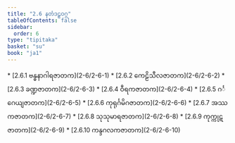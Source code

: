 ```yaml
---
title: "2.6 နတံဒဠှဝဂ္ဂ"
tableOfContents: false
sidebar:
  order: 6
type: "tipitaka"
basket: "su"
book: "ja1"
---
```



<DynamicBreadcrumb />



<TableOfContents book="ja1" section="2.6">
* [2.6.1 ဗန္ဓနာဂါရဇာတက](2-6/2-6-1)
* [2.6.2 ကေဠိသီလဇာတက](2-6/2-6-2)
* [2.6.3 ခဏ္ဍဇာတက](2-6/2-6-3)
* [2.6.4 ဝီရကဇာတက](2-6/2-6-4)
* [2.6.5 ဂင်္ဂေယျဇာတက](2-6/2-6-5)
* [2.6.6 ကုရုင်္ဂမိဂဇာတက](2-6/2-6-6)
* [2.6.7 အဿကဇာတက](2-6/2-6-7)
* [2.6.8 သုသုမာရဇာတက](2-6/2-6-8)
* [2.6.9 ကုက္ကုဋဇာတက](2-6/2-6-9)
* [2.6.10 ကန္ဒဂလကဇာတက](2-6/2-6-10)
</TableOfContents>